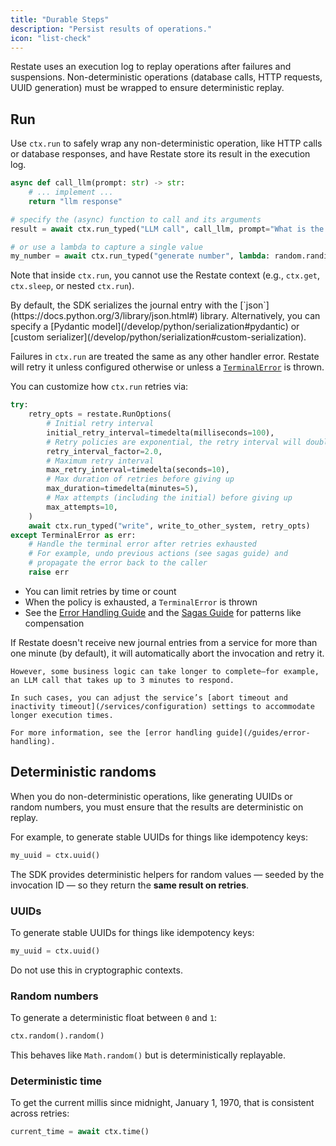 ```yaml
---
title: "Durable Steps"
description: "Persist results of operations."
icon: "list-check"
---
```


Restate uses an execution log to replay operations after failures and suspensions. Non-deterministic operations (database calls, HTTP requests, UUID generation) must be wrapped to ensure deterministic replay.

## Run 

Use `ctx.run` to safely wrap any non-deterministic operation, like HTTP calls or database responses, and have Restate store its result in the execution log.

```python {"CODE_LOAD::python/src/develop/journaling_results.py#side_effect"} 
async def call_llm(prompt: str) -> str:
    # ... implement ...
    return "llm response"

# specify the (async) function to call and its arguments
result = await ctx.run_typed("LLM call", call_llm, prompt="What is the weather?")

# or use a lambda to capture a single value
my_number = await ctx.run_typed("generate number", lambda: random.randint(0, 10))
```

Note that inside `ctx.run`, you cannot use the Restate context (e.g., `ctx.get`, `ctx.sleep`, or nested `ctx.run`).

<AccordionGroup>

  <Accordion title="Serialization">
      By default, the SDK serializes the journal entry with the [`json`](https://docs.python.org/3/library/json.html#) library.
      Alternatively, you can specify a [Pydantic model](/develop/python/serialization#pydantic) or [custom serializer](/develop/python/serialization#custom-serialization).
  </Accordion>

  <Accordion title="Error handling and retry policies">

  Failures in `ctx.run` are treated the same as any other handler error. Restate will retry it unless configured otherwise or unless a [`TerminalError`](/develop/python/error-handling) is thrown.

  You can customize how `ctx.run` retries via:

```py {"CODE_LOAD::python/src/develop/retries.py#here"} 
try:
    retry_opts = restate.RunOptions(
        # Initial retry interval
        initial_retry_interval=timedelta(milliseconds=100),
        # Retry policies are exponential, the retry interval will double on each attempt
        retry_interval_factor=2.0,
        # Maximum retry interval
        max_retry_interval=timedelta(seconds=10),
        # Max duration of retries before giving up
        max_duration=timedelta(minutes=5),
        # Max attempts (including the initial) before giving up
        max_attempts=10,
    )
    await ctx.run_typed("write", write_to_other_system, retry_opts)
except TerminalError as err:
    # Handle the terminal error after retries exhausted
    # For example, undo previous actions (see sagas guide) and
    # propagate the error back to the caller
    raise err
```

  * You can limit retries by time or count
  * When the policy is exhausted, a `TerminalError` is thrown
  * See the [Error Handling Guide](/guides/error-handling) and the [Sagas Guide](/guides/sagas) for patterns like compensation

  </Accordion>
  <Accordion title="Increasing timeouts">
    If Restate doesn't receive new journal entries from a service for more than one minute (by default), it will automatically abort the invocation and retry it.

    However, some business logic can take longer to complete—for example, an LLM call that takes up to 3 minutes to respond.

    In such cases, you can adjust the service’s [abort timeout and inactivity timeout](/services/configuration) settings to accommodate longer execution times.

    For more information, see the [error handling guide](/guides/error-handling).
  </Accordion>

</AccordionGroup>

## Deterministic randoms

When you do non-deterministic operations, like generating UUIDs or random numbers, you must ensure that the results are deterministic on replay.

For example, to generate stable UUIDs for things like idempotency keys:

```python {"CODE_LOAD::python/src/develop/journaling_results.py#uuid"} 
my_uuid = ctx.uuid()
```


The SDK provides deterministic helpers for random values — seeded by the invocation ID — so they return the **same result on retries**.

### UUIDs

To generate stable UUIDs for things like idempotency keys:

```python {"CODE_LOAD::python/src/develop/journaling_results.py#uuid"} 
my_uuid = ctx.uuid()
```

Do not use this in cryptographic contexts.

### Random numbers

To generate a deterministic float between `0` and `1`:


```python {"CODE_LOAD::python/src/develop/journaling_results.py#random_nb"} 
ctx.random().random()
```

This behaves like `Math.random()` but is deterministically replayable.

### Deterministic time
To get the current millis since midnight, January 1, 1970, that is consistent across retries:

```python {"CODE_LOAD::python/src/develop/journaling_results.py#time"} 
current_time = await ctx.time()
```

